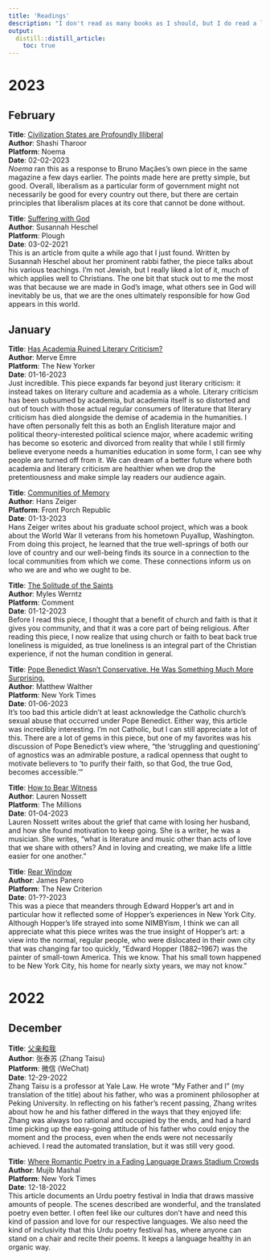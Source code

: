 ```yaml
---
title: 'Readings'
description: "I don't read as many books as I should, but I do read a lot of articles. Below are my favorites, organized by the month I read them. I've used archive.is links for all articles that are otherwise paywalled."
output:
  distill::distill_article:
    toc: true
---  
```

# 2023  
## February  
**Title**: [Civilization States are Profoundly Illiberal](https://www.noemamag.com/civilization-states-are-profoundly-illiberal/)  
**Author**: Shashi Tharoor  
**Platform**: Noema  
**Date**: 02-02-2023  
*Noema* ran this as a response to Bruno Maçães's own piece in the same magazine a few days earlier. The points made here are pretty simple, but good. Overall, liberalism as a particular form of government might not necessarily be good for every country out there, but there are certain principles that liberalism places at its core that cannot be done without. 

**Title**: [Suffering with God](https://www.plough.com/en/topics/faith/discipleship/suffering-with-god)  
**Author**: Susannah Heschel  
**Platform**: Plough  
**Date**: 03-02-2021  
This is an article from quite a while ago that I just found. Written by Susannah Heschel about her prominent rabbi father, the piece talks about his various teachings. I'm not Jewish, but I really liked a lot of it, much of which applies well to Christians. The one bit that stuck out to me the most was that because we are made in God's image, what others see in God will inevitably be us, that we are the ones ultimately responsible for how God appears in this world. 

## January  
**Title**: [Has Academia Ruined Literary Criticism?](https://archive.is/LAdzs)  
**Author**: Merve Emre  
**Platform**: The New Yorker  
**Date**: 01-16-2023  
Just incredible. This piece expands far beyond just literary criticism: it instead takes on literary culture and academia as a whole. Literary criticism has been subsumed by academia, but academia itself is so distorted and out of touch with those actual regular consumers of literature that literary criticism has died alongside the demise of academia in the humanities. I have often personally felt this as both an English literature major and political theory-interested political science major, where academic writing has become so esoteric and divorced from reality that while I still firmly believe everyone needs a humanities education in some form, I can see why people are turned off from it. We can dream of a better future where both academia and literary criticism are healthier when we drop the pretentiousness and make simple lay readers our audience again.

**Title**: [Communities of Memory](https://www.frontporchrepublic.com/2023/01/communities-of-memory/)  
**Author**: Hans Zeiger  
**Platform**: Front Porch Republic  
**Date**: 01-13-2023  
Hans Zeiger writes about his graduate school project, which was a book about the World War II veterans from his hometown Puyallup, Washington. From doing this project, he learned that the true well-springs of both our love of country and our well-being finds its source in a connection to the local communities from which we come. These connections inform us on who we are and who we ought to be.  

**Title**: [The Solitude of the Saints](https://comment.org/the-solitude-of-the-saints/)  
**Author**: Myles Werntz  
**Platform**: Comment  
**Date**: 01-12-2023  
Before I read this piece, I thought that a benefit of church and faith is that it gives you community, and that it was a core part of being religious. After reading this piece, I now realize that using church or faith to beat back true loneliness is miguided, as true loneliness is an integral part of the Christian experience, if not the human condition in general. 

**Title**: [Pope Benedict Wasn’t Conservative. He Was Something Much More Surprising.
](https://archive.is/Oi5S4#selection-313.0-320.0)  
**Author**: Matthew Walther  
**Platform**: New York Times  
**Date**: 01-06-2023  
It's too bad this article didn't at least acknowledge the Catholic church's sexual abuse that occurred under Pope Benedict. Either way, this article was incredibly interesting. I'm not Catholic, but I can still appreciate a lot of this. There are a lot of gems in this piece, but one of my favorites was his discussion of Pope Benedict's view where, "the 'struggling and questioning' of agnostics was an admirable posture, a radical openness that ought to motivate believers to 'to purify their faith, so that God, the true God, becomes accessible.'"

**Title**: [How to Bear Witness](https://themillions.com/2023/01/how-to-bear-witness-husband.html)  
**Author**: Lauren Nossett  
**Platform**: The Millions  
**Date**: 01-04-2023  
Lauren Nossett writes about the grief that came with losing her husband, and how she found motivation to keep going. She is a writer, he was a musician. She writes, "what is literature and music other than acts of love that we share with others? And in loving and creating, we make life a little easier for one another."

**Title**: [Rear Window](https://newcriterion.com/issues/2023/1/rear-window)  
**Author**: James Panero  
**Platform**: The New Criterion  
**Date**: 01-??-2023  
This was a piece that meanders through Edward Hopper's art and in particular how it reflected some of Hopper's experiences in New York City. Although Hopper's life strayed into some NIMBYism, I think we can all appreciate what this piece writes was the true insight of Hopper's art: a view into the normal, regular people, who were dislocated in their own city that was changing far too quickly, "Edward Hopper (1882–1967) was the painter of small-town America. This we know. That his small town happened to be New York City, his home for nearly sixty years, we may not know."

# 2022
## December
**Title**: [父亲和我](https://mp.weixin.qq.com/s/cp8mqwdulZoRF7GqaJmDSg)  
**Author**: 张泰苏 (Zhang Taisu)  
**Platform**: 微信 (WeChat)  
**Date**: 12-29-2022  
Zhang Taisu is a professor at Yale Law. He wrote "My Father and I" (my translation of the title) about his father, who was a prominent philosopher at Peking University. In reflecting on his father's recent passing, Zhang writes about how he and his father differed in the ways that they enjoyed life: Zhang was always too rational and occupied by the ends, and had a hard time picking up the easy-going attitude of his father who could enjoy the moment and the process, even when the ends were not necessarily achieved. I read the automated translation, but it was still very good. 

**Title**: [Where Romantic Poetry in a Fading Language Draws Stadium Crowds](https://archive.is/kCTFh)  
**Author**: Mujib Mashal  
**Platform**: New York Times  
**Date**: 12-18-2022  
This article documents an Urdu poetry festival in India that draws massive amounts of people. The scenes described are wonderful, and the translated poetry even better. I often feel like our cultures don't have and need this kind of passion and love for our respective languages. We also need the kind of inclusivity that this Urdu poetry festival has, where anyone can stand on a chair and recite their poems. It keeps a language healthy in an organic way.